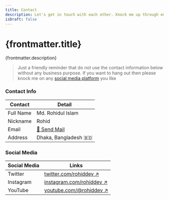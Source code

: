 ```yaml
---
title: Contact
description: Let's get in touch with each other. Knock me up through email (business only) or social media
isDraft: false
---
```


# {frontmatter.title}

{frontmatter.description}

> Just a friendly reminder that do not use the contact information below without any business purpose. If you want to hang out then please knock me on any [social media platform](#social-media) you like

### Contact Info

| Contact   | Detail                               |
| --------- | ------------------------------------ |
| Full Name | Md. Rohidul Islam                    |
| Nickname  | Rohid                                |
| Email     | [📩 Send Mail](rohidul209@gmail.com) |
| Address   | Dhaka, Bangladesh 🇧🇩                 |

### Social Media

| Social Media | Links                                                       |
| ------------ | ----------------------------------------------------------- |
| Twitter      | [twitter.com/rohiddev ↗️](https://twitter.com/rohiddev)     |
| Instagram    | [instagram.com/rohiddev ↗️](https://instagram.com/rohiddev) |
| YouTube      | [youtube.com/@rohiddev ↗️](https://youtube.com/@rohiddev)   |

